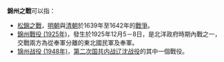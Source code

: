 '''錦州之戰'''可以指：
* [[松錦之戰|松錦之戰]]，[[明朝|明朝]]與[[清朝|清朝]]於1639年至1642年的[[戰爭|戰爭]]。
* [[錦州戰役_(1925年)|錦州戰役 (1925年)]]，發生於1925年12月5－8日，是北洋政府時期內戰之一，交戰兩方為從奉軍分離的東北國民軍及奉軍。
* [[锦州战役_(1948年)|锦州战役 (1948年)]]，[[第二次国共内战|第二次国共内战]][[辽沈战役|辽沈战役]]的其中一個戰役。
{{Disambiguation|Cat=四字中国战事消歧义}}